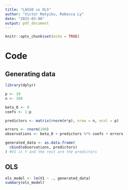 ```yaml
---
title: "LASSO vs OLS"
author: "Victor Matyiku, Rebecca Ly"
date: "2025-03-06"
output: pdf_document
---
```


```r
knitr::opts_chunk$set(echo = TRUE)
```

# Code

## Generating data

```r
library(dplyr)

p <- 10
n <- 100

beta_0 <- 0
coefs <- 1:p

predictors <- matrix(rnorm(n*p), nrow = n, ncol = p)

errors <- rnorm(100)
observations <- beta_0 + predictors %*% coefs + errors

generated_data <- as.data.frame(
  cbind(observations, predictors)
) #V1 is Y and the rest are the predictors
```

## OLS

```r
ols_model <- lm(V1 ~ ., generated_data)
summary(ols_model)
```
